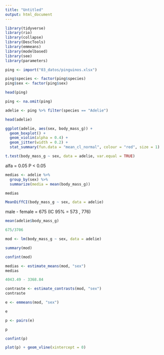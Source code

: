 ```yaml
---
title: "Untitled"
output: html_document
---
```


```r
library(tidyverse)
library(rio)
library(collapse)
library(DescTools)
library(emmeans)
library(modelbased)
library(see)
library(parameters)
```


```r
ping <- import("03_datos/pinguinos.xlsx")
```


```r
ping$species <- factor(ping$species)
ping$sex <- factor(ping$sex)
```

```r
head(ping)
```

```r
ping <- na.omit(ping)
```


```r
adelie <- ping %>% filter(species == "Adelie")
```

```r
head(adelie)
```


```r
ggplot(adelie, aes(sex, body_mass_g)) +
  geom_boxplot() +
  geom_violin(alpha = 0.4) +
  geom_jitter(width = 0.2) +
  stat_summary(fun.data = "mean_cl_normal", colour = "red", size = 1)
```

```r
t.test(body_mass_g ~ sex, data = adelie, var.equal = TRUE)
```

alfa = 0.05
P < 0.05

```r
medias <- adelie %>%
  group_by(sex) %>%
  summarize(media = mean(body_mass_g))
```

```r
medias
```


```r
MeanDiffCI(body_mass_g ~ sex, data = adelie)
```
male - female = 675 (IC 95% = 573 , 776)

```r
mean(adelie$body_mass_g)
```


```r
675/3706
```

```r
mod <- lm(body_mass_g ~ sex, data = adelie)
```

```r
summary(mod)
```

```r
confint(mod)
```

```r
medias <- estimate_means(mod, "sex")
medias
```
```r
4043.49 - 3368.84 
```


```r
contraste <- estimate_contrasts(mod, "sex")
contraste
```

```r
e <- emmeans(mod, "sex")
```

```r
e
```

```r
p <- pairs(e)
```

```r
p
```
```r
confint(p)
```

```r
plot(p) + geom_vline(xintercept = 0)
```






